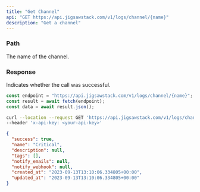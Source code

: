 ```yaml
---
title: "Get Channel"
api: "GET https://api.jigsawstack.com/v1/logs/channel/{name}"
description: "Get a channel"
---
```


### Path

<ParamField path="name" type="string" required>
  The name of the channel.
</ParamField>

<Snippet file="header.mdx" />

### Response

<ResponseField name="success" type="boolean">
  Indicates whether the call was successful.
</ResponseField>

<RequestExample>

```javascript Node.js
const endpoint = "https://api.jigsawstack.com/v1/logs/channel/{name}";
const result = await fetch(endpoint);
const data = await result.json();
```

```bash cURL
curl --location --request GET 'https://api.jigsawstack.com/v1/logs/channel/{name}' \
--header 'x-api-key: <your-api-key>'
```

</RequestExample>

<ResponseExample>

```json Response
{
  "success": true,
  "name": "Critical",
  "description": null,
  "tags": [],
  "notify_emails": null,
  "notify_webhook": null,
  "created_at": "2023-09-13T13:10:06.334805+00:00",
  "updated_at": "2023-09-13T13:10:06.334805+00:00"
}
```

</ResponseExample>
